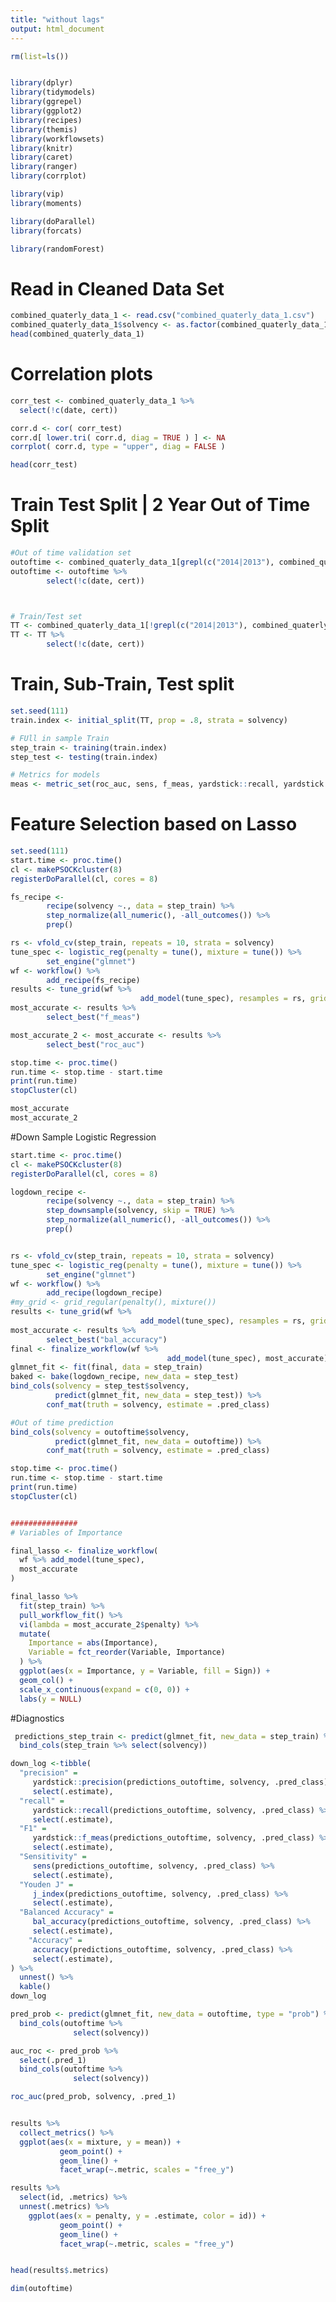 ```yaml
---
title: "without lags"
output: html_document
---
```


```r

rm(list=ls())


library(dplyr)
library(tidymodels)
library(ggrepel)
library(ggplot2)
library(recipes)
library(themis)
library(workflowsets)
library(knitr)
library(caret)
library(ranger)
library(corrplot)

library(vip)
library(moments)

library(doParallel)
library(forcats)

library(randomForest)

```

 

# Read in Cleaned Data Set
```R

combined_quaterly_data_1 <- read.csv("combined_quaterly_data_1.csv")
combined_quaterly_data_1$solvency <- as.factor(combined_quaterly_data_1$solvency)
head(combined_quaterly_data_1)

```

# Correlation plots
```r
corr_test <- combined_quaterly_data_1 %>%
  select(!c(date, cert))

corr.d <- cor( corr_test)
corr.d[ lower.tri( corr.d, diag = TRUE ) ] <- NA
corrplot( corr.d, type = "upper", diag = FALSE )

head(corr_test)


```



# Train Test Split | 2 Year Out of Time Split
```r
#Out of time validation set 
outoftime <- combined_quaterly_data_1[grepl(c("2014|2013"), combined_quaterly_data_1$date),]
outoftime <- outoftime %>%
        select(!c(date, cert))



# Train/Test set
TT <- combined_quaterly_data_1[!grepl(c("2014|2013"), combined_quaterly_data_1$date),]
TT <- TT %>%
        select(!c(date, cert))


```


# Train, Sub-Train, Test split
```R
set.seed(111)
train.index <- initial_split(TT, prop = .8, strata = solvency)

# FUll in sample Train
step_train <- training(train.index)
step_test <- testing(train.index)

# Metrics for models
meas <- metric_set(roc_auc, sens, f_meas, yardstick::recall, yardstick::precision, j_index, bal_accuracy, ppv, accuracy)

```

# Feature Selection based on Lasso
```r
set.seed(111)
start.time <- proc.time()
cl <- makePSOCKcluster(8)
registerDoParallel(cl, cores = 8)

fs_recipe <-
        recipe(solvency ~., data = step_train) %>% 
        step_normalize(all_numeric(), -all_outcomes()) %>%
        prep()

rs <- vfold_cv(step_train, repeats = 10, strata = solvency)
tune_spec <- logistic_reg(penalty = tune(), mixture = tune()) %>%
        set_engine("glmnet") 
wf <- workflow() %>%
        add_recipe(fs_recipe)
results <- tune_grid(wf %>%
                             add_model(tune_spec), resamples = rs, grid = 50,  control = control_grid(save_pred = TRUE), metrics = meas)
most_accurate <- results %>% 
        select_best("f_meas")

most_accurate_2 <- most_accurate <- results %>% 
        select_best("roc_auc")

stop.time <- proc.time()
run.time <- stop.time - start.time
print(run.time)
stopCluster(cl)

most_accurate
most_accurate_2


```

#Down Sample Logistic Regression
```r

start.time <- proc.time()
cl <- makePSOCKcluster(8)
registerDoParallel(cl, cores = 8)

logdown_recipe <-
        recipe(solvency ~., data = step_train) %>% 
        step_downsample(solvency, skip = TRUE) %>%
        step_normalize(all_numeric(), -all_outcomes()) %>%
        prep()


rs <- vfold_cv(step_train, repeats = 10, strata = solvency)
tune_spec <- logistic_reg(penalty = tune(), mixture = tune()) %>%
        set_engine("glmnet") 
wf <- workflow() %>%
        add_recipe(logdown_recipe)
#my_grid <- grid_regular(penalty(), mixture())
results <- tune_grid(wf %>%
                             add_model(tune_spec), resamples = rs, grid = 50,  control = control_grid(save_pred = TRUE), metrics = meas)
most_accurate <- results %>% 
        select_best("bal_accuracy")
final <- finalize_workflow(wf %>%
                                   add_model(tune_spec), most_accurate)
glmnet_fit <- fit(final, data = step_train)
baked <- bake(logdown_recipe, new_data = step_test)
bind_cols(solvency = step_test$solvency, 
          predict(glmnet_fit, new_data = step_test)) %>%
        conf_mat(truth = solvency, estimate = .pred_class)

#Out of time prediction
bind_cols(solvency = outoftime$solvency, 
          predict(glmnet_fit, new_data = outoftime)) %>%
        conf_mat(truth = solvency, estimate = .pred_class)

stop.time <- proc.time()
run.time <- stop.time - start.time
print(run.time)
stopCluster(cl)


###############
# Variables of Importance

final_lasso <- finalize_workflow(
  wf %>% add_model(tune_spec),
  most_accurate
)

final_lasso %>%
  fit(step_train) %>%
  pull_workflow_fit() %>%
  vi(lambda = most_accurate_2$penalty) %>%
  mutate(
    Importance = abs(Importance),
    Variable = fct_reorder(Variable, Importance)
  ) %>%
  ggplot(aes(x = Importance, y = Variable, fill = Sign)) +
  geom_col() +
  scale_x_continuous(expand = c(0, 0)) +
  labs(y = NULL)
```


#Diagnostics
```r
 predictions_step_train <- predict(glmnet_fit, new_data = step_train) %>%
  bind_cols(step_train %>% select(solvency))

down_log <-tibble(
  "precision" = 
     yardstick::precision(predictions_outoftime, solvency, .pred_class) %>%
     select(.estimate),
  "recall" = 
     yardstick::recall(predictions_outoftime, solvency, .pred_class) %>%
     select(.estimate),
  "F1" = 
     yardstick::f_meas(predictions_outoftime, solvency, .pred_class) %>%
     select(.estimate),
  "Sensitivity" = 
     sens(predictions_outoftime, solvency, .pred_class) %>%
     select(.estimate),
  "Youden J" = 
     j_index(predictions_outoftime, solvency, .pred_class) %>%
     select(.estimate),
  "Balanced Accuracy" = 
     bal_accuracy(predictions_outoftime, solvency, .pred_class) %>%
     select(.estimate),
    "Accuracy" = 
     accuracy(predictions_outoftime, solvency, .pred_class) %>%
     select(.estimate),
) %>%
  unnest() %>%
  kable()
down_log

pred_prob <- predict(glmnet_fit, new_data = outoftime, type = "prob") %>%
  bind_cols(outoftime %>%
              select(solvency))

auc_roc <- pred_prob %>%
  select(.pred_1) 
  bind_cols(outoftime %>%
              select(solvency))

roc_auc(pred_prob, solvency, .pred_1)


results %>%
  collect_metrics() %>%
  ggplot(aes(x = mixture, y = mean)) +
           geom_point() +
           geom_line() +
           facet_wrap(~.metric, scales = "free_y")

results %>%
  select(id, .metrics) %>%
  unnest(.metrics) %>%
    ggplot(aes(x = penalty, y = .estimate, color = id)) +
           geom_point() +
           geom_line() +
           facet_wrap(~.metric, scales = "free_y")


head(results$.metrics)

dim(outoftime)
```





















